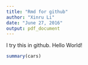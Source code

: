 ```yaml
---
title: "Rmd for github"
author: "Xinru Li"
date: "June 27, 2016"
output: pdf_document
---
```

I try this in github.
Hello World!

```r
summary(cars)
```


